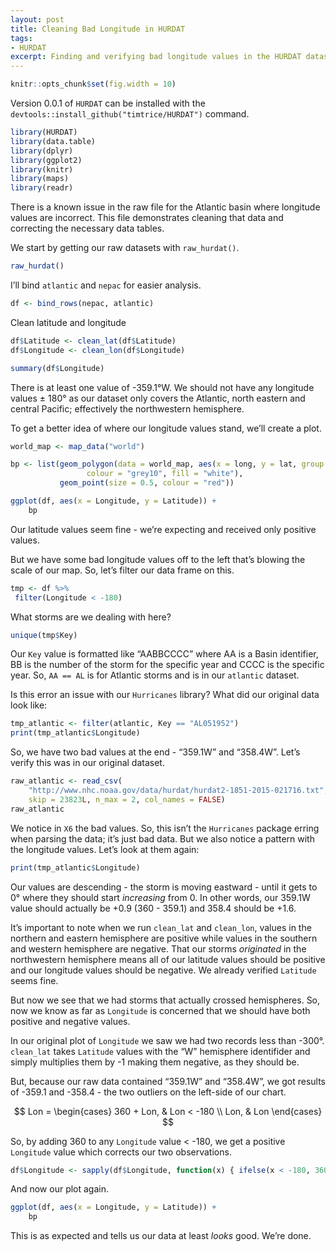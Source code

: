 ---
layout: post
title: Cleaning Bad Longitude in HURDAT
tags:
- HURDAT
excerpt: Finding and verifying bad longitude values in the HURDAT dataset.
---

<!-- START doctoc -->
<!-- END doctoc -->

```{r, echo = FALSE, message = FALSE}
knitr::opts_chunk$set(fig.width = 10)
```

Version 0.0.1 of `HURDAT` can be installed with the `devtools::install_github("timtrice/HURDAT")` command.

```{r}
library(HURDAT)
library(data.table) 
library(dplyr)
library(ggplot2)
library(knitr)
library(maps)
library(readr)
```

There is a known issue in the raw file for the Atlantic basin where longitude values are incorrect. This file demonstrates cleaning that data and correcting the necessary data tables.

We start by getting our raw datasets with `raw_hurdat()`.

```{r}
raw_hurdat()
```

I'll bind `atlantic` and `nepac` for easier analysis.

```{r}
df <- bind_rows(nepac, atlantic)
```

Clean latitude and longitude

```{r}
df$Latitude <- clean_lat(df$Latitude)
df$Longitude <- clean_lon(df$Longitude)
```

```{r}
summary(df$Longitude)
```

There is at least one value of -359.1&deg;W. We should not have any longitude values $\pm$ 180&deg; as our dataset only covers the Atlantic, north eastern and central Pacific; effectively the northwestern hemisphere. 

To get a better idea of where our longitude values stand, we'll create a plot.

```{r}
world_map <- map_data("world")

bp <- list(geom_polygon(data = world_map, aes(x = long, y = lat, group = group), 
                 colour = "grey10", fill = "white"), 
           geom_point(size = 0.5, colour = "red"))

ggplot(df, aes(x = Longitude, y = Latitude)) + 
    bp
```

Our latitude values seem fine - we're expecting and received only positive values.

But we have some bad longitude values off to the left that's blowing the scale of our map. So, let's filter our data frame on this.

```{r}
tmp <- df %>% 
 filter(Longitude < -180)
```

What storms are we dealing with here?

```{r}
unique(tmp$Key)
```

Our `Key` value is formatted like "AABBCCCC" where AA is a Basin identifier, BB is the number of the storm for the specific year and CCCC is the specific year. So, `AA == AL` is for Atlantic storms and is in our `atlantic` dataset.

Is this error an issue with our `Hurricanes` library? What did our original data look like:

```{r}
tmp_atlantic <- filter(atlantic, Key == "AL051952")
print(tmp_atlantic$Longitude)
```

So, we have two bad values at the end - "359.1W" and "358.4W". Let's verify this was in our original dataset. 

```{r}
raw_atlantic <- read_csv(
    "http://www.nhc.noaa.gov/data/hurdat/hurdat2-1851-2015-021716.txt", 
    skip = 23823L, n_max = 2, col_names = FALSE)
raw_atlantic
```

We notice in `X6` the bad values. So, this isn't the `Hurricanes` package erring when parsing the data; it's just bad data. But we also notice a pattern with the longitude values. Let's look at them again:

```{r}
print(tmp_atlantic$Longitude)
```

Our values are descending - the storm is moving eastward - until it gets to 0&deg; where they should start *increasing* from 0. In other words, our 359.1W value should actually be +0.9 (360 - 359.1) and 358.4 should be +1.6. 

It's important to note when we run `clean_lat` and `clean_lon`, values in the northern and eastern hemisphere are positive while values in the southern and western hemisphere are negative. That our storms *originated* in the northwestern hemisphere means all of our latitude values should be positive and our longitude values should be negative. We already verified `Latitude` seems fine. 

But now we see that we had storms that actually crossed hemispheres. So, now we know as far as `Longitude` is concerned that we should have both positive and negative values. 

In our original plot of `Longitude` we saw we had two records less than -300&deg;. `clean_lat` takes `Latitude` values with the "W" hemisphere identifider and simply multiplies them by -1 making them negative, as they should be. 

But, because our raw data contained "359.1W" and "358.4W", we got results of -359.1 and -358.4 - the two outliers on the left-side of our chart. 

$$
Lon = 
\begin{cases}
360 + Lon, & Lon < -180 \\
Lon, & Lon
\end{cases}
$$

So, by adding 360 to any `Longitude` value < -180, we get a positive `Longitude` value which corrects our two observations. 

```{r}
df$Longitude <- sapply(df$Longitude, function(x) { ifelse(x < -180, 360 + x, x)})
```

And now our plot again.

```{r}
ggplot(df, aes(x = Longitude, y = Latitude)) + 
    bp
```

This is as expected and tells us our data at least *looks* good. We're done.

